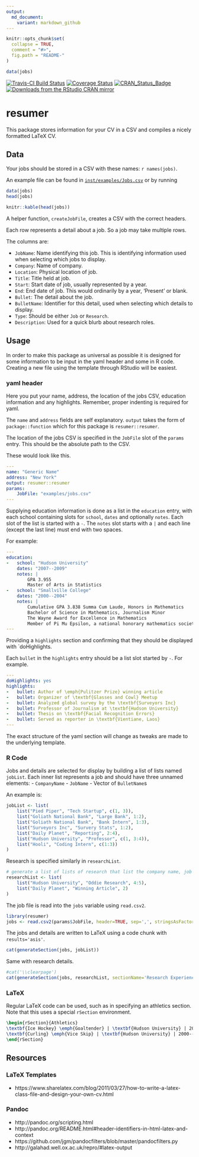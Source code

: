 ```yaml
---
output:
  md_document:
    variant: markdown_github
---
```


<!-- README.md is generated from README.Rmd. Please edit that file -->

```r
knitr::opts_chunk$set(
  collapse = TRUE,
  comment = "#>",
  fig.path = "README-"
)
```
```r
data(jobs)
```

[![Travis-CI Build Status](https://travis-ci.org/jaredlander/resumer.svg?branch=master)](https://travis-ci.org/jaredlander/resumer)
[![Coverage Status](https://img.shields.io/codecov/c/github/jaredlander/resumer/master.svg)](https://codecov.io/github/jaredlander/resumer?branch=master)
[![CRAN_Status_Badge](http://www.r-pkg.org/badges/version/resumer)](http://cran.r-project.org/package=resumer)
[![Downloads from the RStudio CRAN mirror](http://cranlogs.r-pkg.org/badges/resumer)](https://cran.r-project.org/package=resumer)

# resumer

This package stores information for your CV in a CSV and compiles a nicely formatted LaTeX CV.

## Data
Your jobs should be stored in a CSV with these names:  `r names(jobs)`.

An example file can be found in [`inst/examples/Jobs.csv`](https://github.com/jaredlander/resumer/blob/master/inst/examples/Jobs.csv) or by running

```r
data(jobs)
head(jobs)
```

```r
knitr::kable(head(jobs))
```

A helper function, `createJobFile`, creates a CSV with the correct headers.

Each row represents a detail about a job.  So a job may take multiple rows.

The columns are:

- `JobName`: Name identifying this job.  This is identifying information used when selecting which jobs to display.
- `Company`: Name of company.
- `Location`: Physical location of job.
- `Title`: Title held at job.
- `Start`: Start date of job, usually represented by a year.
- `End`: End date of job.  This would ordinarily by a year, 'Present' or blank.
- `Bullet`: The detail about the job.
- `BulletName`: Identifier for this detail, used when selecting which details to display.
- `Type`: Should be either `Job` or `Research`.
- `Description`: Used for a quick blurb about research roles.

## Usage
In order to make this package as universal as possible it is designed for some information to be input in the yaml header and some in R code.  Creating a new file using the template through RStudio will be easiest.

### yaml header
Here you put your name, address, the location of the jobs CSV, education information and any highlights.  Remember, proper indenting is required for yaml.

The `name` and `address` fields are self explanatory.  `output` takes the form of `package::function` which for this package is `resumer::resumer`.

The location of the jobs CSV is specified in the `JobFile` slot of the `params` entry.  This should be the absolute path to the CSV.

These would look like this.
```yaml
---
name: "Generic Name"
address: "New York"
output: resumer::resumer
params:
    JobFile: "examples/jobs.csv"
---
```

Supplying education information is done as a list in the `education` entry, with each school containing slots for `school`, `dates` and optionally `notes`.  Each slot of the list is started with a `-`.  The `notes` slot starts with a `|` and each line (except the last line) must end with two spaces.

For example:

```yaml
---
education:
-   school: "Hudson University"
    dates: "2007--2009"
    notes: |
        GPA 3.955  
        Master of Arts in Statistics
-   school: "Smallville College"
    dates: "2000--2004"
    notes: |
        Cumulative GPA 3.838 Summa Cum Laude, Honors in Mathematics  
        Bachelor of Science in Mathematics, Journalism Minor  
        The Wayne Award for Excellence in Mathematics  
        Member of Pi Mu Epsilon, a national honorary mathematics society
---
```

Providing a `highlights` section and confirming that they should be displayed with `doHighlights.

Each `bullet` in the `highlights` entry should be a list slot started by `-`.  For example.

```yaml
---
doHighlights: yes
highlights:
-   bullet: Author of \emph{Pulitzer Prize} winning article
-   bullet: Organizer of \textbf{Glasses and Cowl} Meetup
-   bullet: Analyzed global survey by the \textbf{Surveyors Inc}
-   bullet: Professor of Journalism at \textbf{Hudson University}
-   bullet: Thesis on \textbf{Facial Recognition Errors}
-   bullet: Served as reporter in \textbf{Vientiane, Laos}
---
```

The exact structure of the yaml section will change as tweaks are made to the underlying template.

### R Code
Jobs and details are selected for display by building a list of lists named `jobList`.  Each inner list represents a job and should have three unnamed elements:
- `CompanyName`
- `JobName`
- Vector of `BulletName`s

An example is:
```r
jobList <- list(
    list("Pied Piper", "Tech Startup", c(1, 3)),
    list("Goliath National Bank", "Large Bank", 1:2),
    list("Goliath National Bank", "Bank Intern", 1:3),
    list("Surveyors Inc", "Survery Stats", 1:2),
    list("Daily Planet", "Reporting", 2:4),
    list("Hudson University", "Professor", c(1, 3:4)),
    list("Hooli", "Coding Intern", c(1:3))
)
```

Research is specified similarly in `researchList`.
```r
# generate a list of lists of research that list the company name, job name and bullet
researchList <- list(
    list("Hudson University", "Oddie Research", 4:5),
    list("Daily Planet", "Winning Article", 2)
)
```

The job file is read into the `jobs` variable using `read.csv2`.

```r
library(resumer)
jobs <- read.csv2(params$JobFile, header=TRUE, sep=',', stringsAsFactors=FALSE)
```

The jobs and details are written to LaTeX using a code chunk with `results='asis'`.
```r
cat(generateSection(jobs, jobList))
```

Same with research details.
```r
#cat('\\clearpage')
cat(generateSection(jobs, researchList, sectionName='Research Experience', type='Research'))
```

### LaTeX
Regular LaTeX code can be used, such as in specifying an athletics section.  Note that this uses a special `rSection` environment.

```LaTeX
\begin{rSection}{Athletics}
\textbf{Ice Hockey} \emph{Goaltender} | \textbf{Hudson University} | 2000--2004 \\
\textbf{Curling} \emph{Vice Skip} | \textbf{Hudson University} | 2000--2004
\end{rSection}
```

## Resources

### LaTeX Templates
- https://www.sharelatex.com/blog/2011/03/27/how-to-write-a-latex-class-file-and-design-your-own-cv.html

### Pandoc
- http://pandoc.org/scripting.html
- http://pandoc.org/README.html#header-identifiers-in-html-latex-and-context
- https://github.com/jgm/pandocfilters/blob/master/pandocfilters.py
- http://galahad.well.ox.ac.uk/repro/#latex-output
